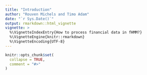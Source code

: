 ```yaml
---
title: "Introduction"
author: "Rouven Michels and Timo Adam"
date: "`r Sys.Date()`"
output: rmarkdown::html_vignette
vignette: >
  %\VignetteIndexEntry{How to process financial data in fHMM?}
  %\VignetteEngine{knitr::rmarkdown}
  %\VignetteEncoding{UTF-8}
---
```


```r
knitr::opts_chunk$set(
  collapse = TRUE,
  comment = "#>"
)
```